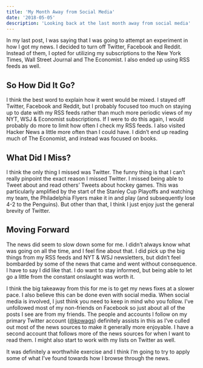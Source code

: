 ```yaml
---
title: 'My Month Away from Social Media'
date: '2018-05-05'
description: 'Looking back at the last month away from social media'
---
```


In my last post, I was saying that I was going to attempt an experiment in how I got my news. I decided to turn off Twitter, Facebook and Reddit. Instead of them, I opted for utilizing my subscriptions to the New York Times, Wall Street Journal and The Economist. I also ended up using RSS feeds as well.

## So How Did It Go?

I think the best word to explain how it went would be mixed. I stayed off Twitter, Facebook and Reddit, but I probably focused too much on staying up to date with my RSS feeds rather than much more periodic views of my NYT, WSJ & Economist subscriptions. If I were to do this again, I would probably do more to limit how often I check my RSS feeds. I also visited Hacker News a little more often than I could have. I didn’t end up reading much of The Economist, and instead was focused on books.

## What Did I Miss?

I think the only thing I missed was Twitter. The funny thing is that I can’t really pinpoint the exact reason I missed Twitter. I missed being able to Tweet about and read others’ Tweets about hockey games. This was particularly amplified by the start of the Stanley Cup Playoffs and watching my team, the Philadelphia Flyers make it in and play (and subsequently lose 4-2 to the Penguins). But other than that, I think I just enjoy just the general brevity of Twitter.

## Moving Forward

The news did seem to slow down some for me. I didn’t always know what was going on all the time, and I feel fine about that. I did pick up the big things from my RSS feeds and NYT & WSJ newsletters, but didn’t feel bombarded by some of the news that came and went without consequence. I have to say I did like that. I do want to stay informed, but being able to let go a little from the constant onslaught was worth it.

I think the big takeaway from this for me is to get my news fixes at a slower pace. I also believe this can be done even with social media. When social media is involved, I just think you need to keep in mind who you follow. I’ve unfollowed most of my non-friends on Facebook so just about all of the posts I see are from my friends. The people and accounts I follow on my primary Twitter account ([@kpwags](https://www.twitter.com/kpwags)) definitely assists in this as I’ve culled out most of the news sources to make it generally more enjoyable. I have a second account that follows more of the news sources for when I want to read them. I might also start to work with my lists on Twitter as well.

It was definitely a worthwhile exercise and I think I’m going to try to apply some of what I’ve found towards how I browse through the news.
